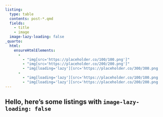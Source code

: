 ```yaml
---
listing:
  type: table
  contents: post-*.qmd
  fields:
    - title
    - image
  image-lazy-loading: false
_quarto:
  html:
    ensureHtmlElements:
      - 
        - "img[src='https://placeholder.co/100/100.png']"
        - "img[src='https://placeholder.co/200/200.png']"
        - "img[loading='lazy'][src='https://placeholder.co/300/300.png']"
      -
        - "img[loading='lazy'][src='https://placeholder.co/100/100.png']"
        - "img[loading='lazy'][src='https://placeholder.co/200/200.png']"
---
```


## Hello, here's some listings with `image-lazy-loading: false`